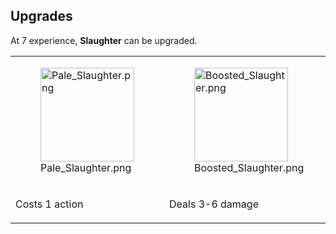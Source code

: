 {{Card
|rarity = Uncommon
|decktype = Battle
|cardtype = Attack
|character = Sal
|keywords = 
|upgradeable = Yes
|expreq = 7
|upgrade1 = Pale Slaughter
|upgrade2 = Boosted Slaughter}}
{{Quote|It was a massacre, people get named after things like that.}}

==Upgrades==
At 7 experience, '''Slaughter''' can be upgraded.
{| class="wikitable" style="text-align:center"
|-
|[[File:Pale Slaughter.png|150px]]
|[[File:Boosted Slaughter.png|150px]]
|-
!Costs 1 action
!Deals 3-6 damage
|}